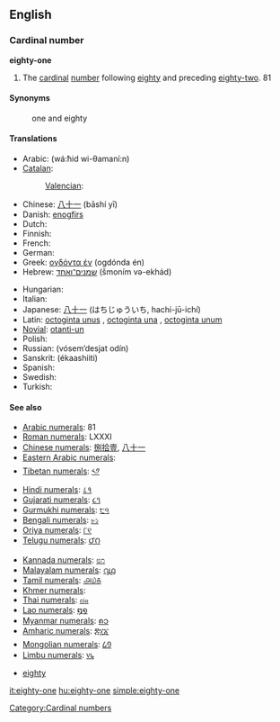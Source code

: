==English==

===Cardinal number===
'''eighty-one'''

# The [[cardinal]] [[number]] following [[eighty]] and preceding [[eighty-two]]. 81

====Synonyms====
: one and eighty

====Translations====
{{trans-top|81}}
* Arabic: {{t|ar|واحد وثمانين|sc=Arab}} (wá:ħid wi-θamaní:n)
* [[Catalan]]: {{t+|ca|vuitanta-un}}
*: [[Valencian]]: {{t+|ca|huitanta-un}}
* Chinese: [[八十一]] (bāshí yī)
* Danish: [[enogfirs]]
* Dutch: {{t|nl|eenentachtig}}
* Finnish: {{t-|fi|kahdeksankymmentäyksi}}
* French: {{t-|fr|quatre-vingt-un}}
* German: {{t|de|einundachtzig}}
* Greek: [[ογδόντα έν]] (ogdónda én)
* Hebrew: [[שמנים־ואחד]] (šmoním və-ekhád)
{{trans-mid}}
* Hungarian: {{t+|hu|nyolcvanegy}}
* Italian: {{t+|it|ottantuno}}
* Japanese: [[八十一]] (はちじゅういち, hachi-jū-ichí)
* Latin: [[octoginta unus]] {{m}}, [[octoginta una]] {{f}}, [[octoginta unum]] {{n}}
* [[Novial]]: [[otanti-un]]
* Polish: {{t|pl|osiemdziesiąt jeden}}
* Russian: {{t|ru|восемьдесят один|sc=Cyrl}} (vósem’desjat odín)
* Sanskrit: (ékaashiiti)
* Spanish: {{t|es|ochenta y uno}}
* Swedish: {{t-|sv|åttioett}}
* Turkish: {{t|tr|seksen bir}}
{{trans-bottom}}

====See also====
{{rel-top|Symbols for eighty-one in various numeral systems}}
* [[w:Arabic numerals|Arabic numerals]]: 81
* [[w:Roman numerals|Roman numerals]]: LXXXI
* [[w:Chinese numerals|Chinese numerals]]: [[捌]][[拾]][[壹]], [[八]][[十]][[一]]
* [[w:Eastern Arabic numerals|Eastern Arabic numerals]]: {{Arab|[[٨١]]}}
* [[w:Indian numerals|Tibetan numerals]]: [[༨༡]]
* [[w:Indian numerals|Hindi numerals]]: [[८१]]
* [[w:Indian numerals|Gujarati numerals]]: [[૮૧]]
* [[w:Indian numerals|Gurmukhi numerals]]: [[੮੧]]
* [[w:Indian numerals|Bengali numerals]]: [[৮১]]
* [[w:Indian numerals|Oriya numerals]]: [[୮୧]]
* [[w:Indian numerals|Telugu numerals]]: [[౮౧]]
{{rel-mid}}
* [[w:Indian numerals|Kannada numerals]]: [[೮೧]]
* [[w:Indian numerals|Malayalam numerals]]: [[൮൧]]
* [[w:Indian numerals|Tamil numerals]]: [[௮௰௧]]
* [[w:Khmer script|Khmer numerals]]: {{Khmr|[[៨១]]}}
* [[w:Thai numerals|Thai numerals]]: [[๘๑]]
* [[w:Lao alphabet|Lao numerals]]: [[໘໑]]
* [[w:Burmese alphabet|Myanmar numerals]]: [[၈၁]]
* [[w:Amharic language|Amharic numerals]]: [[፰፲፩]]
* [[w:Mongolian alphabet|Mongolian numerals]]: [[᠘᠑]]
* [[w:Limbu language|Limbu numerals]]: [[᥎᥇]]
{{rel-bottom}}
* [[eighty]]

[[Category:Cardinal numbers]]

[[it:eighty-one]]
[[hu:eighty-one]]
[[simple:eighty-one]]